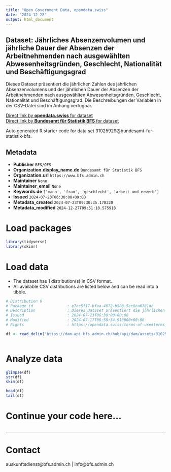```yaml
---
title: "Open Government Data, opendata.swiss"
date: "2024-12-28"
output: html_document
---
```


## Dataset: Jährliches Absenzenvolumen und jährliche Dauer der Absenzen der Arbeitnehmenden nach ausgewählten Abwesenheitsgründen, Geschlecht, Nationalität und Beschäftigungsgrad

Dieses Dataset präsentiert die jährlichen Zahlen des jährlichen Absenzenvolumens und der jährlichen Dauer der Absenzen der Arbeitnehmenden nach ausgewählten Abwesenheitsgründen, Geschlecht, Nationalität und Beschäftigungsgrad. Die Beschreibungen der Variablen in der CSV-Datei sind im Anhang verfügbar.

[Direct link by **opendata.swiss** for dataset](https://opendata.swiss/de/dataset/jahrliches-absenzenvolumen-und-jahrliche-dauer-der-absenzen-der-arbeitnehmenden-nach-ausgewahlt)<br>
[Direct link by **Bundesamt für Statistik BFS** for dataset](https://www.bfs.admin.ch/asset/de/ts-x-03.02.03.02.01)

Auto generated R starter code for data set 31025929@bundesamt-fur-statistik-bfs.

## Metadata

- **Publisher** `BFS/OFS`
- **Organization.display_name.de** `Bundesamt für Statistik BFS`
- **Organization.url** `https://www.bfs.admin.ch`
- **Maintainer** `None`
- **Maintainer_email** `None`
- **Keywords.de** `['mann', 'frau', 'geschlecht', 'arbeit-und-erwerb']`
- **Issued** `2024-07-23T06:30:00+00:00`
- **Metadata_created** `2024-07-23T09:30:35.178220`
- **Metadata_modified** `2024-12-27T09:51:10.575918`


# Load packages

```r

library(tidyverse)
library(skimr)

```

# Load data

-   The dataset has 1 distribution(s) in CSV format.
-   All available CSV distributions are listed below and can be read into a tibble.

```r

# Distribution 0
# Package_id               : e7ec5f17-bfaa-4072-b588-5ec8ea6781dc
# Description              : Dieses Dataset präsentiert die jährlichen Zahlen des jährlichen Absenzenvolumens und der jährlichen Dauer der Absenzen der Arbeitnehmenden nach ausgewählten Abwesenheitsgründen, Geschlecht, Nationalität und Beschäftigungsgrad. Die Beschreibungen der Variablen in der CSV-Datei sind im Anhang verfügbar.
# Issued                   : 2024-07-23T06:30:00+00:00
# Modified                 : 2024-07-17T06:58:34.913000+00:00
# Rights                   : https://opendata.swiss/terms-of-use#terms_by_ask

df <- read_delim('https://dam-api.bfs.admin.ch/hub/api/dam/assets/31025943/master')



```

# Analyze data

```r

glimpse(df)
str(df)
skim(df)

head(df)
tail(df)

```

# Continue your code here...

```r

```

------------------------------------------------------------------------

# Contact

auskunftsdienst@bfs.admin.ch | info@bfs.admin.ch
